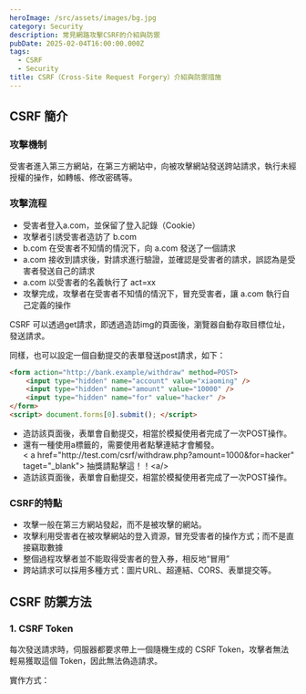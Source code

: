 ```yaml
---
heroImage: /src/assets/images/bg.jpg
category: Security
description: 常見網路攻擊CSRF的介紹與防禦
pubDate: 2025-02-04T16:00:00.000Z
tags:
  - CSRF
  - Security
title: CSRF（Cross-Site Request Forgery）介紹與防禦措施
---
```


## CSRF 簡介

### 攻擊機制

受害者進入第三方網站，在第三方網站中，向被攻擊網站發送跨站請求，執行未經授權的操作，如轉帳、修改密碼等。

### 攻擊流程

* 受害者登入a.com，並保留了登入記錄（Cookie）
* 攻擊者引誘受害者造訪了 b.com
* b.com 在受害者不知情的情況下，向 a.com 發送了一個請求
* a.com 接收到請求後，對請求進行驗證，並確認是受害者的請求，誤認為是受害者發送自己的請求
* a.com 以受害者的名義執行了 act=xx
* 攻擊完成，攻擊者在受害者不知情的情況下，冒充受害者，讓 a.com 執行自己定義的操作

CSRF 可以透過get請求，即透過造訪img的頁面後，瀏覽器自動存取目標位址，發送請求。

同樣，也可以設定一個自動提交的表單發送post請求，如下：

```html
<form action="http://bank.example/withdraw" method=POST>
    <input type="hidden" name="account" value="xiaoming" />
    <input type="hidden" name="amount" value="10000" />
    <input type="hidden" name="for" value="hacker" />
</form>
<script> document.forms[0].submit(); </script>
```

* 造訪該頁面後，表單會自動提交，相當於模擬使用者完成了一次POST操作。
* 還有一種使用a標籤的，需要使用者點擊連結才會觸發。\
  \< a href="http\://test.com/csrf/withdraw\.php?amount=1000\&for=hacker" taget="\_blank"> 抽獎請點擊這！！\<a/>
* 造訪該頁面後，表單會自動提交，相當於模擬使用者完成了一次POST操作。

### CSRF的特點

* 攻擊一般在第三方網站發起，而不是被攻擊的網站。
* 攻擊利用受害者在被攻擊網站的登入資源，冒充受害者的操作方式；而不是直接竊取數據
* 整個過程攻擊者並不能取得受害者的登入券，相反地“冒用”
* 跨站請求可以採用多種方式：圖片URL、超連結、CORS、表單提交等。

## CSRF 防禦方法

### 1. CSRF Token

每次發送請求時，伺服器都要求帶上一個隨機生成的 CSRF Token，攻擊者無法輕易獲取這個 Token，因此無法偽造請求。

實作方式：
